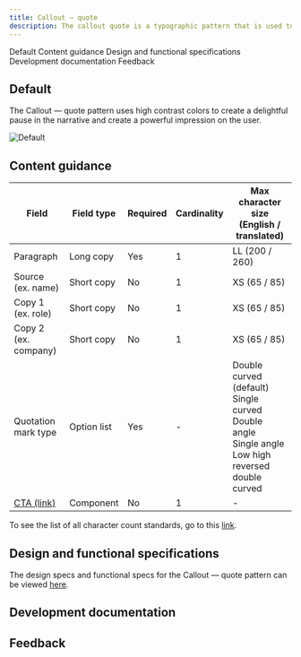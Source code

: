 ```yaml
---
title: Callout – quote
description: The callout quote is a typographic pattern that is used to highlight an impactful client statement or user testimonial.
---
```



<ComponentDescription name="Callout - quote" type="layout" />

<AnchorLinks>

<AnchorLink>Default</AnchorLink>
<AnchorLink>Content guidance</AnchorLink>
<AnchorLink>Design and functional specifications</AnchorLink>
<AnchorLink>Development documentation</AnchorLink>
<AnchorLink>Feedback</AnchorLink>

</AnchorLinks>

## Default
The Callout &mdash; quote pattern uses high contrast colors to create a delightful pause in the narrative and create a powerful impression on the user.

![Default](../../images/pattern/callout-quote/callout-quote.jpg)

## Content guidance

| Field | Field type | Required   | Cardinality | Max character size (English / translated) |
| -------- | --------- | ---------- | ---------- | ----------|
| Paragraph | Long copy | Yes   | 1 | LL (200 / 260)|
| Source (ex. name)  | Short copy | No  | 1 | XS (65 / 85) |
| Copy 1 (ex. role)  | Short copy | No | 1 | XS (65 / 85) |
| Copy 2 (ex. company)  | Short copy | No | 1 | XS (65 / 85)   |
| Quotation mark type | Option list | Yes | - | Double curved (default)<br/>Single curved<br/>Double angle<br/> Single angle<br/> Low high reversed double curved |
| [CTA (link)](https://www.ibm.com/standards/web/carbon-for-ibm-dotcom/components/cta/) | Component | No | 1 | - |

To see the list of all character count standards, go to this <a href="https://github.com/carbon-design-system/carbon-for-ibm-dotcom-website/wiki/Character-count-standards" target="_blank" rel="noreferrer noopener nofollow">link</a>.

## Design and functional specifications

The design specs and functional specs for the Callout &mdash; quote pattern can be viewed <a href="https://ibm.box.com/s/5p4zb97inftv5bj6dabgk8cpp9fbdr4w" target="_blank" rel="noreferrer noopener nofollow">here</a>.

## Development documentation

<ComponentStatus name="Callout - quote" type="layout" />

## Feedback

<ComponentFeedback />
